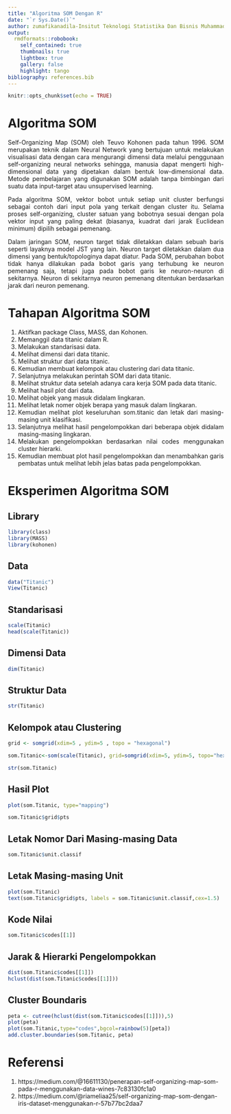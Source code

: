 ```yaml
---
title: "Algoritma SOM Dengan R"
date: "`r Sys.Date()`"
author: zumafikanadila-Insitut Teknologi Statistika Dan Bisnis Muhammadiyah Semarang
output:
  rmdformats::robobook:
    self_contained: true
    thumbnails: true
    lightbox: true
    gallery: false
    highlight: tango
bibliography: references.bib
---
```


```{=html}
<style>
body{
text-align: justify}
</style>
```
```r
knitr::opts_chunk$set(echo = TRUE)
```

# Algoritma SOM
Self-Organizing Map (SOM) oleh Teuvo Kohonen pada tahun 1996. SOM merupakan teknik dalam Neural Network yang bertujuan untuk melakukan visualisasi data dengan cara mengurangi dimensi data melalui penggunaan self-organizing neural networks sehingga, manusia dapat mengerti high-dimensional data yang dipetakan dalam bentuk low-dimensional data. Metode pembelajaran yang digunakan SOM adalah tanpa bimbingan dari suatu data input-target atau unsupervised learning.

Pada algoritma SOM, vektor bobot untuk setiap unit cluster berfungsi sebagai contoh dari input pola yang terkait dengan cluster itu. Selama proses self-organizing, cluster satuan yang bobotnya sesuai dengan pola vektor input yang paling dekat (biasanya, kuadrat dari jarak Euclidean minimum) dipilih sebagai pemenang.

Dalam jaringan SOM, neuron target tidak diletakkan dalam sebuah baris seperti layaknya model JST yang lain. Neuron target diletakkan dalam dua dimensi yang bentuk/topologinya dapat diatur. Pada SOM, perubahan bobot tidak hanya dilakukan pada bobot garis yang terhubung ke neuron pemenang saja, tetapi juga pada bobot garis ke neuron-neuron di sekitarnya. Neuron di sekitarnya neuron pemenang ditentukan berdasarkan jarak dari neuron pemenang.

# Tahapan Algoritma SOM
1. Aktifkan package Class, MASS, dan Kohonen.
2. Memanggil data titanic dalam R.
3. Melakukan standarisasi data.
4. Melihat dimensi dari data titanic. 
5. Melihat struktur dari data titanic.
6. Kemudian membuat kelompok atau clustering dari data titanic.
7. Selanjutnya melakukan perintah SOM dari data titanic.
8. Melihat struktur data setelah adanya cara kerja SOM pada data titanic.
9. Melihat hasil plot dari data.
10. Melihat objek yang masuk didalam lingkaran.
11. Melihat letak nomer objek berapa yang masuk dalam lingkaran.
12. Kemudian melihat plot keseluruhan som.titanic dan letak dari masing-masing unit klasifikasi.
13. Selanjutnya melihat hasil pengelompokkan dari beberapa objek didalam masing-masing lingkaran.
14. Melakukan pengelompokkan berdasarkan nilai codes menggunakan cluster hierarki.
15. Kemudian membuat plot hasil pengelompokkan dan menambahkan garis pembatas untuk melihat lebih jelas batas pada pengelompokkan.

# Eksperimen Algoritma SOM
## Library 
```r
library(class)
library(MASS)
library(kohonen)
```
## Data
```r
data("Titanic")
View(Titanic)
```
## Standarisasi
```r
scale(Titanic)
head(scale(Titanic))
```
## Dimensi Data
```r
dim(Titanic)
```
## Struktur Data
```r
str(Titanic)
```
## Kelompok atau Clustering 
```r
grid <- somgrid(xdim=5 , ydim=5 , topo = "hexagonal")
```
```r
som.Titanic<-som(scale(Titanic), grid=somgrid(xdim=5, ydim=5, topo="hexagonal"))
```
```r
str(som.Titanic)
```
## Hasil Plot
```r
plot(som.Titanic, type="mapping")
```
```r
som.Titanic$grid$pts
```
## Letak Nomor Dari Masing-masing Data
```r
som.Titanic$unit.classif
```
## Letak Masing-masing Unit
```r
plot(som.Titanic)
text(som.Titanic$grid$pts, labels = som.Titanic$unit.classif,cex=1.5)
```

## Kode Nilai
```r
som.Titanic$codes[[1]]
```
## Jarak & Hierarki Pengelompokkan
```r
dist(som.Titanic$codes[[1]])
hclust(dist(som.Titanic$codes[[1]]))
```
## Cluster Boundaris
```r
peta <- cutree(hclust(dist(som.Titanic$codes[[1]])),5)
plot(peta)
plot(som.Titanic,type="codes",bgcol=rainbow(5)[peta])
add.cluster.boundaries(som.Titanic, peta)
```

# Referensi

1. https://medium.com/@16611130/penerapan-self-organizing-map-som-pada-r-menggunakan-data-wines-7c83130fc1a0
2. https://medium.com/@riameliaa25/self-organizing-map-som-dengan-iris-dataset-menggunakan-r-57b77bc2daa7

